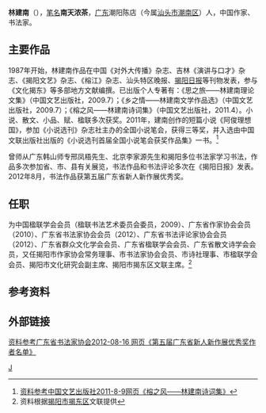 '''林建南'''（{{bd|1967年|7月|||catIdx=L林}}），[[笔名|笔名]]'''南天浓茶'''，[[广东|广东]]潮阳陈店（今属[[汕头市|汕头市]][[潮南区|潮南区]]）人，中国作家、书法家。

== 主要作品 ==
1987年开始，林建南作品在中国《对外大传播》杂志、吉林《演讲与口才》杂志、《揭阳文艺》杂志、《榕江》杂志、汕头特区晚报、[[揭阳日报|揭阳日报]]等刊物发表，参与《文化揭东》等多部地方文献编撰。已出版个人专著有：《思之旅——林建南理论文集》（中国文艺出版社，2009.7）；《乡之情——林建南文学作品选》（中国文艺出版社，2009.7）；《榕之风——林建南诗词集》（中国文艺出版社，2011.4）。小说、散文、小品、赋、楹联多次获奖。2011年，建南创作的短篇小说《阿俊理想国》，参加《小说选刊》杂志社主办的全国小说笔会，获得三等奖，并入选由中国文联出版社出版的《小说选刊首届全国小说笔会获奖作品集》一书。<ref>[http://www.zgwycb.com/news_info.asp?nid=199 资料参考中国文艺出版社2011-8-9网页《榕之风——林建南诗词集》]{{Dead link|date=2019年11月 |bot=InternetArchiveBot |fix-attempted=yes }}</ref>

曾师从广东韩山师专邢凤梧先生、北京李家源先生和揭阳多位书法家学习书法，作品多次参加省、市、县有关展览，书法作品和书法评论多次在《揭阳日报》发表。2012年8月，书法作品获第五届广东省新人新作展优秀奖。
==任职==
为中国楹联学会会员（楹联书法艺术委员会委员，2009）、广东省作家协会会员（2010）、广东省书法家协会会员（2012）、广东省书法评论家协会会员（2012）、广东省群众文化学会会员、广东省楹联学会会员、广东省散文诗学会会员，又任揭阳市作家协会常务理事、市书法家协会会员、市诗社理事、市楹联学会会员、揭阳市文化研究会副主席、揭阳市揭东区文联主席。<ref>资料根据[[揭阳市|揭阳市]][[揭东区|揭东区]]文联提供</ref>

==参考资料==
<references/>

==外部链接==
[http://www.gdart.com/gdsf/gdsfxx/201208160003.htm 资料参考广东省书法家协会2012-08-16 网页《第五届广东省新人新作展优秀奖作者名单》]{{dead link|date=2018年3月 |bot=InternetArchiveBot |fix-attempted=yes }}

[[Category:林姓|J]]